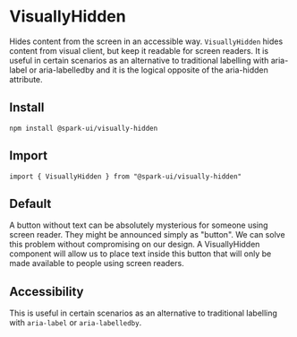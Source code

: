 
<Meta of={VisuallyHiddenStories} />

# VisuallyHidden

Hides content from the screen in an accessible way.
`VisuallyHidden` hides content from visual client, but keep it readable for screen readers.
It is useful in certain scenarios as an alternative to traditional labelling with aria-label or aria-labelledby and it is the logical opposite of the aria-hidden attribute.

## Install

```
npm install @spark-ui/visually-hidden
```

## Import

```
import { VisuallyHidden } from "@spark-ui/visually-hidden"
```

## Default

A button without text can be absolutely mysterious for someone using screen reader. They might be announced simply as "button". We can solve this problem without compromising on our design. A VisuallyHidden component will allow us to place text inside this button that will only be made available to people using screen readers.

<Canvas of={VisuallyHiddenStories.Default} />

## Accessibility

This is useful in certain scenarios as an alternative to traditional labelling with `aria-label` or `aria-labelledby`.
